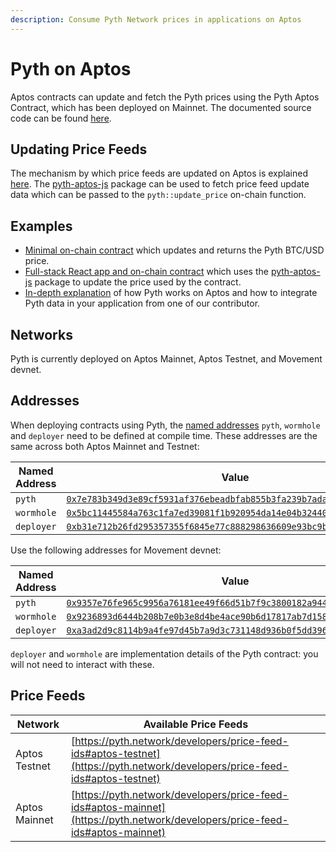 ```yaml
---
description: Consume Pyth Network prices in applications on Aptos
---
```


# Pyth on Aptos

Aptos contracts can update and fetch the Pyth prices using the Pyth Aptos Contract, which has been deployed on Mainnet. The documented source code can be found [here](https://github.com/pyth-network/pyth-crosschain/blob/main/target_chains/aptos/contracts/sources/pyth.move).

## Updating Price Feeds

The mechanism by which price feeds are updated on Aptos is explained [here](./pythnet-price-feeds.md). The [pyth-aptos-js](https://github.com/pyth-network/pyth-crosschain/tree/main/target_chains/aptos/sdk/js) package can be used to fetch price feed update data which can be passed to the `pyth::update_price` on-chain function.

## Examples

- [Minimal on-chain contract](https://github.com/pyth-network/pyth-crosschain/blob/main/target_chains/aptos/examples/fetch_btc_price/sources/example.move) which updates and returns the Pyth BTC/USD price.
- [Full-stack React app and on-chain contract](https://github.com/pyth-network/pyth-crosschain/tree/main/target_chains/aptos/examples/mint_nft) which uses the [pyth-aptos-js](https://github.com/pyth-network/pyth-crosschain/tree/main/target_chains/aptos/sdk/js) package to update the price used by the contract.
- [In-depth explanation](https://youtu.be/0b0RXi41pN0) of how Pyth works on Aptos and how to integrate Pyth data in your application from one of our contributor.

## Networks

Pyth is currently deployed on Aptos Mainnet, Aptos Testnet, and Movement devnet.

## Addresses

When deploying contracts using Pyth, the [named addresses](https://diem.github.io/move/address.html#named-addresses) `pyth`, `wormhole` and `deployer` need to be defined at compile time. These addresses are the same across both Aptos Mainnet and Testnet:

| Named Address | Value                                                                                                                                                                  |
| ------------- | ---------------------------------------------------------------------------------------------------------------------------------------------------------------------- |
| `pyth`        | [`0x7e783b349d3e89cf5931af376ebeadbfab855b3fa239b7ada8f5a92fbea6b387`](https://aptscan.ai/accounts/0x7e783b349d3e89cf5931af376ebeadbfab855b3fa239b7ada8f5a92fbea6b387) |
| `wormhole`    | [`0x5bc11445584a763c1fa7ed39081f1b920954da14e04b32440cba863d03e19625`](https://aptscan.ai/accounts/0x5bc11445584a763c1fa7ed39081f1b920954da14e04b32440cba863d03e19625) |
| `deployer`    | [`0xb31e712b26fd295357355f6845e77c888298636609e93bc9b05f0f604049f434`](https://aptscan.ai/accounts/0xb31e712b26fd295357355f6845e77c888298636609e93bc9b05f0f604049f434) |

Use the following addresses for Movement devnet:

| Named Address | Value                                                                                                                                                                                            |
| ------------- | ------------------------------------------------------------------------------------------------------------------------------------------------------------------------------------------------ |
| `pyth`        | [`0x9357e76fe965c9956a76181ee49f66d51b7f9c3800182a944ed96be86301e49f`](https://explorer.devnet.m1.movementlabs.xyz/#/account/0x9357e76fe965c9956a76181ee49f66d51b7f9c3800182a944ed96be86301e49f) |
| `wormhole`    | [`0x9236893d6444b208b7e0b3e8d4be4ace90b6d17817ab7d1584e46a33ef5c50c9`](https://explorer.devnet.m1.movementlabs.xyz/#/account/0x9236893d6444b208b7e0b3e8d4be4ace90b6d17817ab7d1584e46a33ef5c50c9) |
| `deployer`    | [`0xa3ad2d9c8114b9a4fe97d45b7a9d3c731148d936b0f5dd396fc20a53a11a70da`](https://explorer.devnet.m1.movementlabs.xyz/#/account/0xa3ad2d9c8114b9a4fe97d45b7a9d3c731148d936b0f5dd396fc20a53a11a70da) |

`deployer` and `wormhole` are implementation details of the Pyth contract: you will not need to interact with these.

## Price Feeds

| Network       | Available Price Feeds                                                                                                        |
| ------------- | ---------------------------------------------------------------------------------------------------------------------------- |
| Aptos Testnet | [https://pyth.network/developers/price-feed-ids#aptos-testnet](https://pyth.network/developers/price-feed-ids#aptos-testnet) |
| Aptos Mainnet | [https://pyth.network/developers/price-feed-ids#aptos-mainnet](https://pyth.network/developers/price-feed-ids#aptos-mainnet) |
